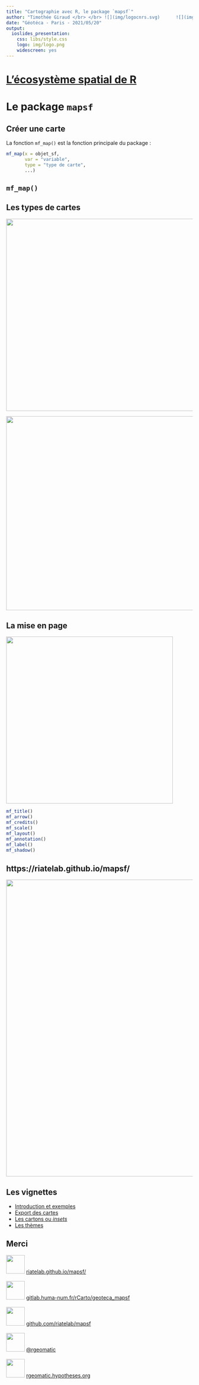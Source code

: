 ```yaml
---
title: "Cartographie avec R, le package `mapsf`"
author: "Timothée Giraud </br> </br> ![](img/logocnrs.svg)      ![](img/logoriate.png)</br>"
date: "Géotéca - Paris - 2021/05/20"
output: 
  ioslides_presentation: 
    css: libs/style.css
    logo: img/logo.png
    widescreen: yes
---
```




# [L'écosystème spatial de R](https://frama.link/rspatial2019)



# Le package `mapsf`



## Créer une carte

La fonction `mf_map()` est la fonction principale du package :  


```r 
mf_map(x = objet_sf, 
       var = "variable", 
       type = "type de carte", 
       ...)
```


## `mf_map()` {data-background=img/help.png data-background-size=contain}



## Les types de cartes

<div class="columns-2">
  <img src="img/visu1.png" width=518px />
  
  <img src="img/visu2.png" width=523px />
</div>


## La mise en page
<div class="columns-2"> 

<img src="img/deco.svg" width=450px />  

 
 

```r
mf_title()
mf_arrow()
mf_credits()
mf_scale() 	
mf_layout() 
mf_annotation() 	
mf_label()
mf_shadow()
```

</div>


## https://riatelab.github.io/mapsf/

[<img src="img/website.png" width=800px />](https://riatelab.github.io/mapsf/)




## Les vignettes

- [Introduction et exemples](https://riatelab.github.io/mapsf/articles/mapsf.html#examples-of-thematic-maps-1)
- [Export des cartes](https://riatelab.github.io/mapsf/articles/web_only/how_to_export_maps.html)
- [Les cartons ou *insets*](https://riatelab.github.io/mapsf/articles/web_only/how_to_create_inset_maps.html)
- [Les thèmes](https://riatelab.github.io/mapsf/articles/web_only/how_to_use_themes.html)





## Merci



<img src="img/logo.png" width=50px />  [riatelab.github.io/mapsf/](https://riatelab.github.io/mapsf/)  
</br>
<img src="img/prlogo.png" width=50px />  [gitlab.huma-num.fr/rCarto/geoteca_mapsf](https://gitlab.huma-num.fr/rCarto/geoteca_mapsf)  
</br>
<img src="img/ghlogo.png" width=50px />  [github.com/riatelab/mapsf](https://github.com/riatelab/mapsf)  
</br>
<img src="img/twlogo.png" width=50px />  [\@rgeomatic](http://twitter.com/rgeomatic)  
</br>
<img src="img/hylogo.png" width=50px />  [rgeomatic.hypotheses.org](https://rgeomatic.hypotheses.org/)
